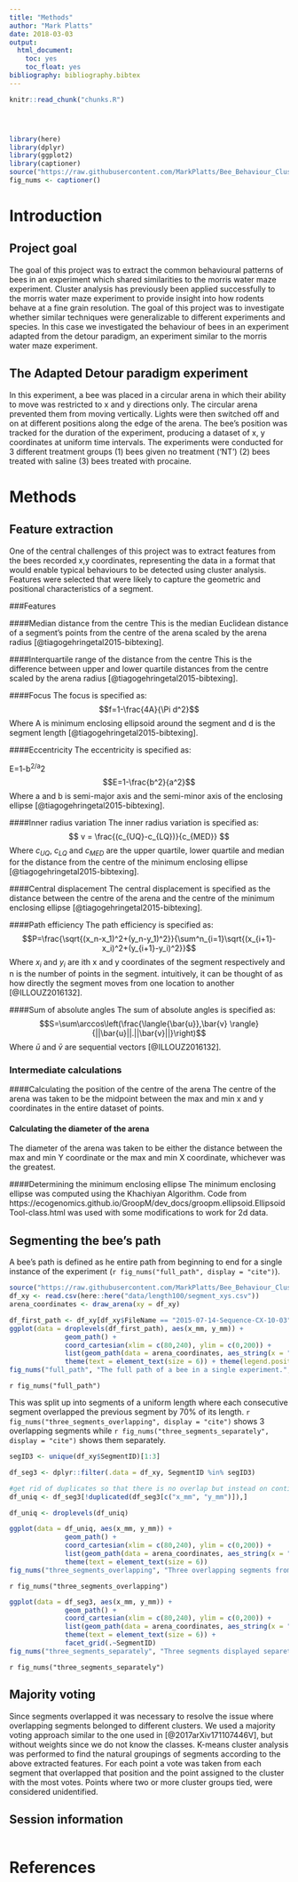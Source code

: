 ```yaml
---
title: "Methods"
author: "Mark Platts"
date: 2018-03-03
output:
  html_document:
    toc: yes
    toc_float: yes
bibliography: bibliography.bibtex
---
```


<!-- The file analysis/chunks.R contains chunks that define default settings
shared across the workflowr files. -->
```r
knitr::read_chunk("chunks.R")
```

<!-- Update knitr chunk options -->
```r
```

<!-- Insert the date the file was last updated -->
```r
```

<!-- Insert the code version (Git commit SHA1) if Git repository exists and R
 package git2r is installed -->
```r
```

<!-- Add your analysis here -->

```r
library(here)
library(dplyr)
library(ggplot2)
library(captioner)
source("https://raw.githubusercontent.com/MarkPlatts/Bee_Behaviour_Cluster_Analysis/master/src/R/helper_functions.R")
fig_nums <- captioner()
```

# Introduction

## Project goal

The goal of this project was to extract the common behavioural patterns of bees in an experiment which shared similarities to the morris water maze experiment. Cluster analysis has previously been applied successfully to the morris water maze experiment to provide insight into how rodents behave at a fine grain resolution. The goal of this project was to investigate whether similar techniques were generalizable to different experiments and species. In this case we investigated the behaviour of bees in an experiment adapted from the detour paradigm, an experiment similar to the morris water maze experiment.

## The Adapted Detour paradigm experiment 

In this experiment, a bee was placed in a circular arena in which their ability to move was restricted to x and y directions only. The circular arena prevented them from moving vertically. Lights were then switched off and on at different positions along the edge of the arena. The bee's position was tracked for the duration of the experiment, producing a dataset of x, y coordinates at uniform time intervals. The experiments were conducted for 3 different treatment groups (1) bees given no treatment ('NT') (2) bees treated with saline (3) bees treated with procaine.

# Methods

## Feature extraction

One of the central challenges of this project was to extract features from the bees recorded x,y coordinates, representing the data in a format that would enable typical behaviours to be detected using cluster analysis. Features were selected that were likely to capture the geometric and positional characteristics of a segment.

###Features

####Median distance from the centre
This is the median Euclidean distance of a segment's points from the centre of the arena scaled by the arena radius [@tiagogehringetal2015-bibtexing].

####Interquartile range of the distance from the centre
This is the difference between upper and lower quartile distances from the centre scaled by the arena radius [@tiagogehringetal2015-bibtexing].

####Focus
The focus is specified as:
$$f=1-\frac{4A}{\Pi d^2}$$
Where A is minimum enclosing ellipsoid around the segment and d is the segment length [@tiagogehringetal2015-bibtexing].

####Eccentricity
The eccentricity is specified as:

E=1-b^2/a^2 
$$E=1-\frac{b^2}{a^2}$$
Where a and b is semi-major axis and the semi-minor axis of the enclosing ellipse [@tiagogehringetal2015-bibtexing].

####Inner radius variation
The inner radius variation is specified as:
$$ v = \frac{(c_{UQ}-c_{LQ})}{c_{MED}} $$
Where $c_{UQ}$, $c_{LQ}$ and $c_{MED}$  are the upper quartile, lower quartile and median for the distance from the centre of the minimum enclosing ellipse [@tiagogehringetal2015-bibtexing].

####Central displacement
The central displacement is specified as the distance between the centre of the arena and the centre of the minimum enclosing ellipse [@tiagogehringetal2015-bibtexing].

####Path efficiency
The path efficiency is specified as:
$$P=\frac{\sqrt{(x_n-x_1)^2+(y_n-y_1)^2}}{\sum^n_{i=1}\sqrt{(x_{i+1}-x_i)^2+(y_{i+1}-y_i)^2}}$$
Where $x_i$ and $y_i$ are ith x and y coordinates of the segment respectively and n is the number of points in the segment.
intuitively, it can be thought of as how directly the segment moves from one location to another [@ILLOUZ2016132].

####Sum of absolute angles
The sum of absolute angles is specified as:
$$S=\sum\arccos\left(\frac{\langle{\bar{u}},\bar{v} \rangle}{||\bar{u}||.||\bar{v}||}\right)$$
Where $\bar{u}$ and $\bar{v}$ are sequential vectors [@ILLOUZ2016132].

### Intermediate calculations
####Calculating the position of the centre of the arena
The centre of the arena was taken to be the midpoint between the max and min x and y coordinates in the entire dataset of points.

#### Calculating the diameter of the arena
The diameter of the arena was taken to be either the distance between the max and min Y coordinate or the max and min X coordinate, whichever was the greatest.

####Determining the minimum enclosing ellipse
The minimum enclosing ellipse was computed using the Khachiyan Algorithm. Code from https://ecogenomics.github.io/GroopM/dev_docs/groopm.ellipsoid.EllipsoidTool-class.html was used with some modifications to work for 2d data.

## Segmenting the bee's path

A bee's path is defined as he entire path from beginning to end for a single instance of the experiment (`r fig_nums("full_path", display = "cite")`).
```r
source("https://raw.githubusercontent.com/MarkPlatts/Bee_Behaviour_Cluster_Analysis/master/src/R/helper_functions.R")
df_xy <- read.csv(here::here("data/length100/segment_xys.csv"))
arena_coordinates <- draw_arena(xy = df_xy)
```

```r
df_first_path <- df_xy[df_xy$FileName == "2015-07-14-Sequence-CX-10-03", ]
ggplot(data = droplevels(df_first_path), aes(x_mm, y_mm)) + 
              geom_path() + 
              coord_cartesian(xlim = c(80,240), ylim = c(0,200)) +
              list(geom_path(data = arena_coordinates, aes_string(x = "x", y = "y"))) + 
              theme(text = element_text(size = 6)) + theme(legend.position="none")
fig_nums("full_path", "The full path of a bee in a single experiment.", display = F)
```
`r fig_nums("full_path")`

This was split up into segments of a uniform length where each consecutive segment overlapped the previous segment by 70% of its length. `r fig_nums("three_segments_overlapping", display = "cite")` shows 3 overlapping segments while `r fig_nums("three_segments_separately", display = "cite")` shows them separately.

```r
segID3 <- unique(df_xy$SegmentID)[1:3]

df_seg3 <- dplyr::filter(.data = df_xy, SegmentID %in% segID3)

#get rid of duplicates so that there is no overlap but instead on continuous path
df_uniq <- df_seg3[!duplicated(df_seg3[c("x_mm", "y_mm")]),]

df_uniq <- droplevels(df_uniq)

ggplot(data = df_uniq, aes(x_mm, y_mm)) +
              geom_path() +
              coord_cartesian(xlim = c(80,240), ylim = c(0,200)) +
              list(geom_path(data = arena_coordinates, aes_string(x = "x", y = "y"))) +
              theme(text = element_text(size = 6))
fig_nums("three_segments_overlapping", "Three overlapping segments from the full bee's path.", display = F)
```
`r fig_nums("three_segments_overlapping")`

```r
ggplot(data = df_seg3, aes(x_mm, y_mm)) +
              geom_path() +
              coord_cartesian(xlim = c(80,240), ylim = c(0,200)) +
              list(geom_path(data = arena_coordinates, aes_string(x = "x", y = "y"))) +
              theme(text = element_text(size = 6)) +
              facet_grid(.~SegmentID)
fig_nums("three_segments_separately", "Three segments displayed separetely.", display = F)
```
`r fig_nums("three_segments_separately")`

## Majority voting

Since segments overlapped it was necessary to resolve the issue where overlapping segments belonged to different clusters. We used a majority voting approach similar to the one used in [@2017arXiv171107446V], but without weights since we do not know the classes. K-means cluster analysis was performed to find the natural groupings of segments according to the above extracted features. For each point a vote was taken from each segment that overlapped that position and the point assigned to the cluster with the most votes. Points where two or more cluster groups tied, were considered unidentified. 

## Session information

<!-- Insert the session information into the document -->
```r
```

# References
